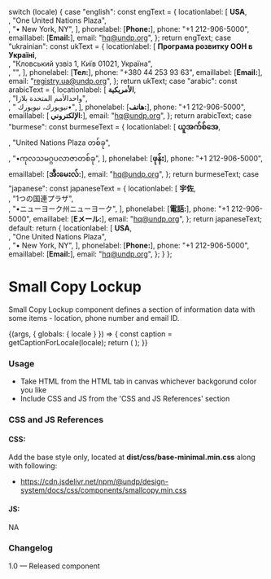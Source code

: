 
  switch (locale) {
    case "english":
      const engText = {
        locationlabel: [
          <strong>USA</strong>,
          <br />,
          "One United Nations Plaza",
          <br />,
          "• New York, NY",
        ],
        phonelabel: [<strong>Phone:</strong>],
        phone: "+1 212-906-5000",
        emaillabel: [<strong>Email:</strong>],
        email: "hq@undp.org",
      };
      return engText;
    case "ukrainian":
      const ukText = {
        locationlabel: [
          <strong>Програма розвитку ООН в Україні</strong>,
          <br />,
          "Кловський узвіз 1, Київ 01021, Україна",
          <br />,
          "",
        ],
        phonelabel: [<strong>Тел:</strong>],
        phone: "+380 44 253 93 63",
        emaillabel: [<strong>Email:</strong>],
        email: "registry.ua@undp.org",
      };
      return ukText;
    case "arabic":
      const arabicText = {
        locationlabel: [
          <strong>الأمريكية</strong>,
          <br />,
          "واحدالأمم المتحدة بلازا",
          <br />,
          " نيويورك، نيويورك•",
        ],
        phonelabel: [<strong>هاتف:</strong>],
        phone: "+1 212-906-5000",
        emaillabel: [<strong> الإلكتروني:</strong>],
        email: "hq@undp.org",
      };
      return arabicText;
    case "burmese":
      const burmeseText = {
        locationlabel: [
          <strong>ယူအက်စ်အေ</strong>,
          <br />,
          "United Nations Plaza တစ်ခု",
          <br />,
          "•ကုလသမဂ္ဂပလာဇာတစ်ခု",
        ],
        phonelabel: [<strong>ဖုန်း</strong>],
        phone: "+1 212-906-5000",
        emaillabel: [<strong>အီးမေးလ်:</strong>],
        email: "hq@undp.org",
      };
      return burmeseText;
    case "japanese":
      const japaneseText = {
        locationlabel: [
          <strong>宇佐</strong>,
          <br />,
          "1つの国連プラザ",
          <br />,
          "•ニューヨーク州ニューヨーク",
        ],
        phonelabel: [<strong>電話:</strong>],
        phone: "+1 212-906-5000",
        emaillabel: [<strong>Eメール:</strong>],
        email: "hq@undp.org",
      };
      return japaneseText;
    default:
      return {
        locationlabel: [
          <strong>USA</strong>,
          <br />,
          "One United Nations Plaza",
          <br />,
          "• New York, NY",
        ],
        phonelabel: [<strong>Phone:</strong>],
        phone: "+1 212-906-5000",
        emaillabel: [<strong>Email:</strong>],
        email: "hq@undp.org",
      };
  }
};

<Meta title="Components/UI components/Text/Small copy lockup" />

# Small Copy Lockup

Small Copy Lockup component defines a section of information data with some items - location, phone number and email ID.

<Canvas>
  <Story name="Small copy lockup">
    {(args, { globals: { locale } }) => {
      const caption = getCaptionForLocale(locale);
      return (
        <Smallcopy
          locationName={caption.locationlabel}
          phoneName={caption.phonelabel}
          phonenumber={caption.phone}
          emailName={caption.emaillabel}
          emailid={caption.email}
        ></Smallcopy>
      );
    }}
  </Story>
</Canvas>

###

### Usage

- Take HTML from the HTML tab in canvas whichever backgorund color you like
- Include CSS and JS from the 'CSS and JS References' section

### CSS and JS References

#### CSS:

Add the base style only, located at **dist/css/base-minimal.min.css** along with following:

- https://cdn.jsdelivr.net/npm/@undp/design-system/docs/css/components/smallcopy.min.css

#### JS:

NA

### Changelog

1.0 — Released component
